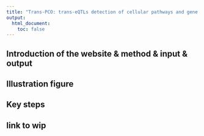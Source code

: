 ```yaml
---
title: "Trans-PCO: trans-eQTLs detection of cellular pathways and gene networks"
output:
  html_document:
    toc: false
---
```


## Introduction of the website & method & input & output

## Illustration figure

## Key steps

## link to wip


